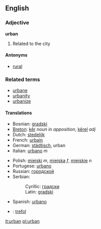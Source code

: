 ==English==
===Adjective===
'''urban'''

#Related to the city

====Antonyms====
*[[rural]]

===Related terms===
*[[urbane]]
*[[urbanity]]
*[[urbanize]]

====Translations====
{{top}}
*Bosnian: [[gradski]] {{m}}
*[[Breton]]: [[kêr]] ''noun in apposition'', [[kêrel]] ''adj''
*Dutch: [[stedelijk]]
*French: [[urbain]]
*German: [[städtisch]], urban
*Italian: [[urbano]] ''m''
{{mid}}
*Polish: [[miejski]] ''m'', [[miejska]] ''f'', [[miejskie]] ''n''
*Portugese: [[urbano]]
*Russian: [[городской]] {{m}}
*Serbian:
*:Cyrillic: [[градски]] {{m}}
*:Latin: [[gradski#Serbian|gradski]] {{m}}
*Spanish: [[urbano]]
*{{cy}}: [[trefol]]
{{bottom}}

[[it:urban]]
[[pl:urban]]